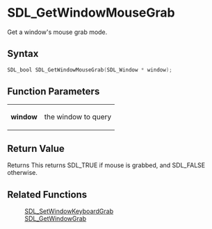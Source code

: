 = SDL_GetWindowMouseGrab =

Get a window's mouse grab mode.

== Syntax ==

<syntaxhighlight lang='c'>
SDL_bool SDL_GetWindowMouseGrab(SDL_Window * window);
</syntaxhighlight>

== Function Parameters ==

{|
|'''window'''
|the window to query
|}

== Return Value ==

Returns This returns SDL_TRUE if mouse is grabbed, and SDL_FALSE otherwise.

== Related Functions ==

:[[SDL_SetWindowKeyboardGrab]]
:[[SDL_GetWindowGrab]]



